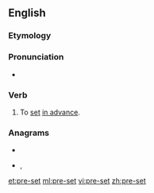 {{also|preset}}
==English==

===Etymology===
{{prefix|pre|set|lang=en}}

===Pronunciation===
* {{IPA|/ˈpɹiːsɛt/|lang=en}}

===Verb===
{{en-verb|pre-sets|pre-setting|pre-set|pre-set}}

# To [[set]] [[in advance]].

===Anagrams===
* {{l|en|pester}}
* {{l|en|peters}}, {{l|en|Peters}}

[[et:pre-set]]
[[ml:pre-set]]
[[vi:pre-set]]
[[zh:pre-set]]